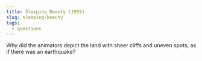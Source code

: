 ```yaml
---
title: Sleeping Beauty (1959)
slug: sleeping-beauty
tags:
  - questions
---
```


Why did the animators depict the land with sheer cliffs and uneven spots, as if there was an earthquake?
